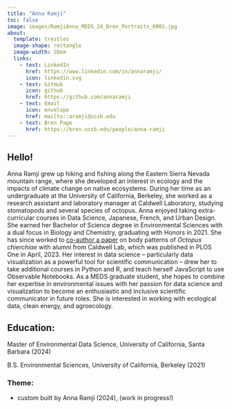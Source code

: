 ```yaml
---
title: "Anna Ramji"
toc: false
image: images/RamjiAnna_MEDS_24_Bren_Portraits_0001.jpg
about:
  template: trestles
  image-shape: rectangle
  image-width: 20em
  links: 
    - text: LinkedIn
      href: https://www.linkedin.com/in/annaramji/ 
      icon: linkedin.svg
    - text: GitHub
      icon: github
      href: https://github.com/annaramji
    - text: Email
      icon: envelope
      href: mailto::aramji@ucsb.edu
    - text: Bren Page
      href: https://bren.ucsb.edu/people/anna-ramji
---
```


## Hello!

Anna Ramji grew up hiking and fishing along the Eastern Sierra Nevada mountain range, where she developed an interest in ecology and the impacts of climate change on native ecosystems. During her time as an undergraduate at the University of California, Berkeley, she worked as a research assistant and laboratory manager at Caldwell Laboratory, studying stomatopods and several species of octopus. Anna enjoyed taking extra-curricular courses in Data Science, Japanese, French, and Urban Design. She earned her Bachelor of Science degree in Environmental Sciences with a dual focus in Biology and Chemistry, graduating with Honors in 2021. She has since worked to [co-author a paper](https://journals.plos.org/plosone/article?id=10.1371/journal.pone.0265292) on body patterns of *Octopus chierchiae* with alumni from Caldwell Lab, which was published in PLOS One in April, 2023. Her interest in data science -- particularly data visualization as a powerful tool for scientific communication -- drew her to take additional courses in Python and R, and teach herself JavaScript to use Observable Notebooks. As a MEDS graduate student, she hopes to combine her expertise in environmental issues with her passion for data science and visualization to become an enthusiastic and inclusive scientific communicator in future roles. She is interested in working with ecological data, clean energy, and agroecology.

## Education:

Master of Environmental Data Science, University of California, Santa Barbara (2024)

B.S. Environmental Sciences, University of California, Berkeley (2021)


### Theme:

- custom built by Anna Ramji (2024), (work in progress!) 
